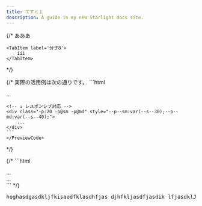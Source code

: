 ```yaml
---
title: てすと１
description: A guide in my new Starlight docs site.
---
```



{/* 
<Tabs>
	<TabItem label='分子7'>
		あああ
	</TabItem>

	<TabItem label='分子8'>
		iii
	</TabItem>
</Tabs> */}



{/* <Preview>
	<PreviewTitle>実際の活用例は次の通りです。</PreviewTitle>
	<PreviewCode label="teeest" slot="tab">
	```html
	<!-- ↓ プリセット値の活用 -->
	<div class="-p:20">...</div>

	<!-- ↓ レスポンシブ対応 -->
	<div class="-p:20 -p@sm -p@md" style="--p--sm:var(--s--30);--p--md:var(--s--40);">
		...
	</div>
	```
	</PreviewCode>
</Preview> */}

{/* ```html
<!-- ↓ プリセット値の活用 -->
<div class="-p:20">...</div>

<!-- ↓ レスポンシブ対応 -->
<div class="-p:20 -p@sm -p@md" style="--p--sm:var(--s--30);--p--md:var(--s--40);">
	...
</div>
``` */}


<div class="-ovx:a -maxW:100">
	<pre style='white-space:nowrap; '>
	hoghasdgasdkljfkisaodfklasdhfjas djhfkljasdfjasdik lfjasdklJSDAIkfjasdlkfjsdaiofjsdakflasdj
	</pre>

</div>
